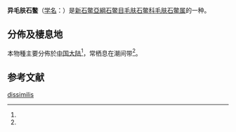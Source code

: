 {{Speciesbox
| name = 异毛肤石鳖<br />''Acanthochitona dissimilis''
| image = 
| image_width = 
| subclass   = [[新石鳖亞綱|新石鳖亞綱]] Neoloricata
| genus = Acanthochitona
| species = dissimilis
| authority = Is. & Iw. Taki, 1931<ref name="WoRMS_386484" />
| synonyms = 
}}

'''异毛肤石鳖'''（[[学名|学名]]：{{lang|la|'''''Acanthochitona dissimilis'''''}}）是[[新石鳖亞綱|新石鳖亞綱]][[石鳖目|石鳖目]][[毛肤石鳖科|毛肤石鳖科]][[毛肤石鳖属|毛肤石鳖属]]的一种。

==分佈及棲息地==
本物種主要分佈於[[中国大陆|中国大陆]]<ref name="shell_3545" />，常栖息在潮间带<ref name="shell_3545" />。

==参考文献==
{{reflist |refs=
<ref name="shell_3545">{{cite web
| url=http://shell.sinica.edu.tw/chinese/shellbase_detail.php?science_no=3545
| title=国际贝库：异毛肤石鳖|publisher=台湾贝类资料库
| accessdate=2009-08-11}}</ref>
<ref name="WoRMS_386484">{{cite WoRMS
| id=386484 |authorlink=WoRMS
| last=Schwabe |first=Enrico
| title=''Acanthochitona dissimilis'' Is. & Iw. Taki, 1931
| date=2009-03-23 |accessdate=2015-04-22 }}</ref>
}}
{{Taxonbar|from=Q3803869}}

[[Category:毛肤石鳖属|dissimilis]]
